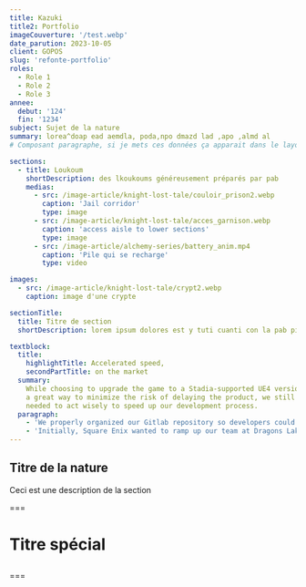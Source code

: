 ```yaml
---
title: Kazuki
title2: Portfolio
imageCouverture: '/test.webp'
date_parution: 2023-10-05
client: GOPOS
slug: 'refonte-portfolio'
roles:
  - Role 1
  - Role 2
  - Role 3
annee:
  debut: '124'
  fin: '1234'
subject: Sujet de la nature
summary: lorea^doap ead aemdla, poda,npo dmazd lad ,apo ,almd al
# Composant paragraphe, si je mets ces données ça apparait dans le layout

sections:
  - title: Loukoum
    shortDescription: des lkoukoums généreusement préparés par pab
    medias:
      - src: /image-article/knight-lost-tale/couloir_prison2.webp
        caption: 'Jail corridor'
        type: image
      - src: /image-article/knight-lost-tale/acces_garnison.webp
        caption: 'access aisle to lower sections'
        type: image
      - src: /image-article/alchemy-series/battery_anim.mp4
        caption: 'Pile qui se recharge'
        type: video

images:
  - src: /image-article/knight-lost-tale/crypt2.webp
    caption: image d'une crypte

sectionTitle:
  title: Titre de section
  shortDescription: lorem ipsum dolores est y tuti cuanti con la pab pizza et si multiplos pabneau solaires

textblock:
  title:
    highlightTitle: Accelerated speed,
    secondPartTitle: on the market
  summary:
    While choosing to upgrade the game to a Stadia-supported UE4 version was
    a great way to minimize the risk of delaying the product, we still
    needed to act wisely to speed up our development process.
  paragraph:
    - 'We properly organized our Gitlab repository so developers could commit code to a test branch first and push it to the main branch only after it successfully passes the review. We also created a wiki to share information with our team and make new people quickly jump into the project. We worked efficiently during development as well. For example, Dontnod implemented a custom engine to achieve cinema-quality 3D animation. Given that the conventional way of porting this functionality to a new platform would not allow us to achieve the desired acceleration in delivery, we optimized our pipeline to decrease the amount of work needed to move the animation to the new platforms.'
    - 'Initially, Square Enix wanted to ramp up our team at Dragons Lake gradually to tackle increasing complexity. But because we did a great job at organizing and managing our work process, they decided to get a bigger team from the start. Life Is Strange 2 game porting was handled by a team of several engineers working in parallel to build independent game modules. We established goals, tracked progress, and accomplished project objectives in a timely manner. In fact, our approach to work and effective risk management resulted in a fast time to market. We accomplished major milestones ahead of schedule and spent the rest of the time fixing bugs and optimizing performance.'
---
```



## Titre de la nature

Ceci est une description de la section

<ArticleImage
  src='/image-article/knight-lost-tale/acces_garnison.webp'
  alt='langouste'
/>
<ArticleImage
  src='/image-article/knight-lost-tale/acces_garnison.webp'
  alt='langouste'
/>

<ArticleSectionTitle
  title='test titre section'
  shortDescription="ceci est une description d'une section"
/>


===
# Titre spécial
## 
===